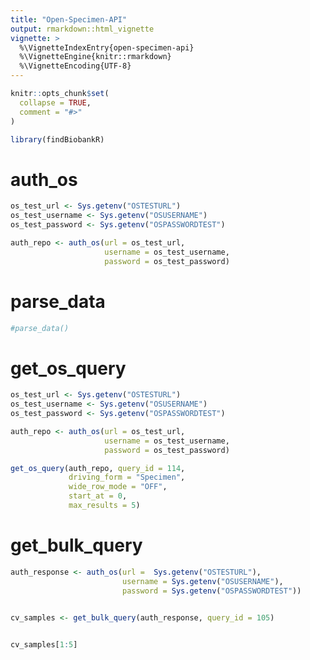 ```yaml
---
title: "Open-Specimen-API"
output: rmarkdown::html_vignette
vignette: >
  %\VignetteIndexEntry{open-specimen-api}
  %\VignetteEngine{knitr::rmarkdown}
  %\VignetteEncoding{UTF-8}
---
```


```r
knitr::opts_chunk$set(
  collapse = TRUE,
  comment = "#>"
)
```

```r
library(findBiobankR)
```

<!-- WARNING - This vignette is generated by {fusen} from dev/OpenSpecimenAPI.Rmd: do not edit by hand -->

# auth_os

    

  

```r

os_test_url <- Sys.getenv("OSTESTURL")
os_test_username <- Sys.getenv("OSUSERNAME")
os_test_password <- Sys.getenv("OSPASSWORDTEST")

auth_repo <- auth_os(url = os_test_url,
                     username = os_test_username,
                     password = os_test_password)

```

  


  

# parse_data

    

  

```r
#parse_data()
```

  

  

# get_os_query

    

  

```r

os_test_url <- Sys.getenv("OSTESTURL")
os_test_username <- Sys.getenv("OSUSERNAME")
os_test_password <- Sys.getenv("OSPASSWORDTEST")

auth_repo <- auth_os(url = os_test_url,
                     username = os_test_username,
                     password = os_test_password)

get_os_query(auth_repo, query_id = 114,
             driving_form = "Specimen",
             wide_row_mode = "OFF",
             start_at = 0,
             max_results = 5)
```

  

  

# get_bulk_query

    

  

```r


auth_response <- auth_os(url =  Sys.getenv("OSTESTURL"),
                         username = Sys.getenv("OSUSERNAME"),
                         password = Sys.getenv("OSPASSWORDTEST"))


cv_samples <- get_bulk_query(auth_response, query_id = 105)
  

cv_samples[1:5]
```

  

  


